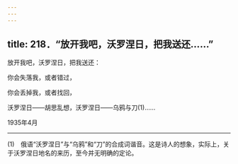 ```yaml
---
---
---
```

title: 218．“放开我吧，沃罗涅日，把我送还……”
---




放开我吧，沃罗涅日，把我送还：

你会失落我，或者错过，

你会丢掉我，或者找回，

沃罗涅日——胡思乱想，沃罗涅日——乌鸦与刀(1)……

1935年4月



* * *



(1)　俄语“沃罗涅日”与“乌鸦”和“刀”的合成词谐音。这是诗人的想象，实际上，关于沃罗涅日地名的来历，至今并无明确的定论。